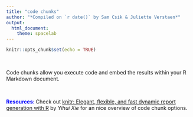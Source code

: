 ```yaml
---
title: "code chunks"
author: "*Compiled on `r date()` by Sam Csik & Juliette Verstaen*"
output: 
  html_document:
    theme: spacelab
---
```


```r
knitr::opts_chunk$set(echo = TRUE)
```

<br> 

Code chunks allow you execute code and embed the results within your R Markdown document.

<br>

<span style="color: blue;">**Resources**:</span> Check out [knitr: Elegant, flexible, and fast dynamic report generation with R](https://yihui.org/knitr/options/) by *Yihui Xie* for an nice overview of code chunk options.